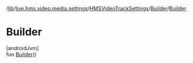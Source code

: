/[lib](/api-reference/android/v2/home/content)/[live.hms.video.media.settings](../../index)/[HMSVideoTrackSettings](../index)/[Builder](index)/[Builder](-builder)

# Builder

[androidJvm]\
fun [Builder](-builder)()
